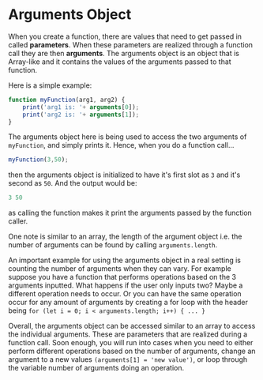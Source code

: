 

# Arguments Object

When you create a function, there are values that need to get passed in called **parameters**. When these parameters are realized through a function call they are then **arguments**. The arguments object is an object that is Array-like and it contains the values of the arguments passed to that function.

Here is a simple example:

```js
function myFunction(arg1, arg2) {
    print('arg1 is: '+ arguments[0]);
    print('arg2 is: '+ arguments[1]);
}
```

The arguments object here is being used to access the two arguments of `myFunction`, and simply prints it. Hence, when you do a function call...

```js
myFunction(3,50);
```

then the arguments object is initialized to have it's first slot as `3` and it's second as `50`. And the output would be:

```js
3 50
```

as calling the function makes it print the arguments passed by the function caller. 

One note is similar to an array, the length of the argument object i.e. the number of arguments can be found by calling `arguments.length`.

An important example for using the arguments object in a real setting is counting the number of arguments when they can vary. For example suppose you have a function that performs operations based on the 3 arguments inputted. What happens if the user only inputs two? Maybe a different operation needs to occur. Or you can have the same operation occur for any amount of arguments by creating a for loop with the header being `for (let i = 0; i < arguments.length; i++) { ... }`

Overall, the arguments object can be accessed similar to an array to access the individual arguments. These are parameters that are realized during a function call. Soon enough, you will run into cases when you need to either perform different operations based on the number of arguments, change an argument to a new values `(arguments[1] = 'new value')`, or loop through the variable number of arguments doing an operation. 